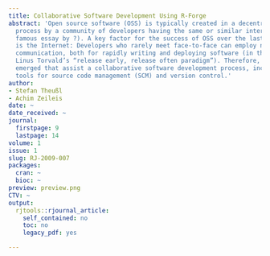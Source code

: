 ```yaml
---
title: Collaborative Software Development Using R-Forge
abstract: 'Open source software (OSS) is typically created in a decentralized self-organizing
  process by a community of developers having the same or similar interests (see the
  famous essay by ?). A key factor for the success of OSS over the last two decades
  is the Internet: Developers who rarely meet face-to-face can employ new means of
  communication, both for rapidly writing and deploying software (in the spirit of
  Linus Torvald’s “release early, release often paradigm”). Therefore, many tools
  emerged that assist a collaborative software development process, including in particular
  tools for source code management (SCM) and version control.'
author:
- Stefan Theußl
- Achim Zeileis
date: ~
date_received: ~
journal:
  firstpage: 9
  lastpage: 14
volume: 1
issue: 1
slug: RJ-2009-007
packages:
  cran: ~
  bioc: ~
preview: preview.png
CTV: ~
output:
  rjtools::rjournal_article:
    self_contained: no
    toc: no
    legacy_pdf: yes

---
```

